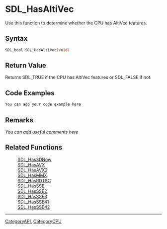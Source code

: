 
= SDL_HasAltiVec =
Use this function to determine whether the CPU has Alti<code></code>Vec features.


== Syntax ==
<syntaxhighlight lang='c++'>
SDL_bool SDL_HasAltiVec(void)
</syntaxhighlight>

== Return Value ==
Returns SDL_TRUE if the CPU has Alti<code></code>Vec features or SDL_FALSE if not.

== Code Examples ==
<syntaxhighlight lang='c++'>
You can add your code example here
</syntaxhighlight>

== Remarks ==
''You can add useful comments here''

== Related Functions ==
:[[SDL_Has3DNow]]
:[[SDL_HasAVX]]
:[[SDL_HasAVX2]]
:[[SDL_HasMMX]]
:[[SDL_HasRDTSC]]
:[[SDL_HasSSE]]
:[[SDL_HasSSE2]]
:[[SDL_HasSSE3]]
:[[SDL_HasSSE41]]
:[[SDL_HasSSE42]]

----
[[CategoryAPI]], [[CategoryCPU]]
